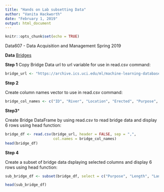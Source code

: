 ---
title: "Hands on Lab subsetting Data"
author: "Vanita Hackworth"
date: "February 1, 2019"
output: html_document
---

```{r setup, include=FALSE}
knitr::opts_chunk$set(echo = TRUE)
```

Data607 - Data Acquisition and Management
Spring 2019

**Data**
[Bridges](https://archive.ics.uci.edu/ml/datasets/Pittsburgh+Bridges)

**Step 1**
Copy Bridge Data url to url variable for use in read.csv command:
```{r bridge_url, message = FALSE}
bridge_url <- "https://archive.ics.uci.edu/ml/machine-learning-databases/bridges/bridges.data.version2"
```

**Step 2**

Create column names vector to use in read.csv command:
```{r columns}
bridge_col_names <- c("ID", "River", "Location", "Erected", "Purpose", "Length", "Lanes", "Clear", "T-or-D", "Material", "Span", "Rel-L", "Type")
```

**Step3***

Create Bridge DataFrame by using read.csv to read bridge data and display 6 rows using head function:
```{r}
bridge_df <- read.csv(bridge_url, header = FALSE, sep = ",", 
                      col.names = bridge_col_names)
head(bridge_df)
```

**Step 4**

Create a subset of bridge data dsplaying selected columns and display 6 rows using head function:
```{r}
sub_bridge_df <- subset(bridge_df, select = c("Purpose", "Length", "Lanes", "Type"))

head(sub_bridge_df)
```

